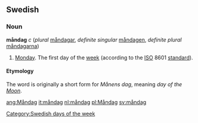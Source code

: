 ==Swedish==
===Noun===
'''måndag''' ''c'' (''plural'' [[måndagar]], ''definite singular'' [[måndagen]], ''definite plural'' [[måndagarna]])

# [[Monday]]. The first day of the [[week]] (according to the [[ISO]] 8601 [[standard]]).

====Etymology====
The word is originally a short form for ''Månens dag'', meaning ''day of the [[w:Moon|Moon]]''. 


[[Category:Swedish days of the week]]

[[ang:Måndag]]
[[it:måndag]]
[[nl:måndag]]
[[pl:Måndag]]
[[sv:måndag]]